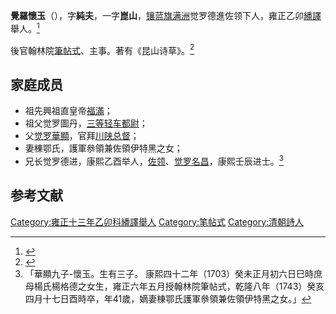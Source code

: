 '''覺羅懷玉'''（{{bd|1703年| |1743年}}），字'''純夫'''，一字'''崑山'''，[[镶蓝旗|镶蓝旗]][[满洲|满洲]]觉罗德進佐领下人，雍正乙卯[[繙譯|繙譯]]舉人。<ref>{{cite book |title=《钦定八旗通志：卷一百七》}}</ref>

後官翰林院[[筆帖式|筆帖式]]、主事。著有《昆山诗草》。<ref>{{cite book |author1=恩华 |title=八旗艺文编目 |date=2006 |publisher=辽宁民族出版社 |isbn=9787807221791 |page=92}}</ref>

==家庭成员==
*祖先興祖直皇帝[[福滿|福滿]]；
*祖父觉罗圖丹，[[三等|三等]][[轻车都尉|轻车都尉]]；
*父[[觉罗華顯|觉罗華顯]]，官拜[[川陕总督|川陕总督]]；
*妻棟鄂氏，護軍叅領兼佐領伊特黑之女；
*兄长觉罗德进，康熙乙酉举人，[[佐领|佐领]]、[[觉罗名昌|觉罗名昌]]，康熙壬辰进士。<ref>「華顯九子-懷玉。生有三子。    康熙四十二年（1703）癸未正月初六日巳時庶母楊氏楊格德之女生，雍正六年五月授翰林院筆帖式，乾隆八年（1743）癸亥四月十七日酉時卒，年41歲，嫡妻棟鄂氏護軍叅領兼佐領伊特黑之女。」{{cite book |title=《愛新覺羅宗譜》22册己二第1206頁}}</ref>

==参考文献==
{{reflist}}
{{清朝明史館職官}}
[[Category:雍正十三年乙卯科繙譯舉人|Category:雍正十三年乙卯科繙譯舉人]]
[[Category:笔帖式|Category:笔帖式]]
[[Category:清朝詩人|Category:清朝詩人]]
{{bio-stub}}